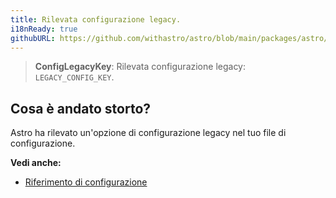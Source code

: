 ```yaml
---
title: Rilevata configurazione legacy.
i18nReady: true
githubURL: https://github.com/withastro/astro/blob/main/packages/astro/src/core/errors/errors-data.ts
---
```


> **ConfigLegacyKey**: Rilevata configurazione legacy: `LEGACY_CONFIG_KEY`.

## Cosa è andato storto?
Astro ha rilevato un'opzione di configurazione legacy nel tuo file di configurazione.

**Vedi anche:**
- [Riferimento di configurazione](/it/reference/configuration-reference/)
